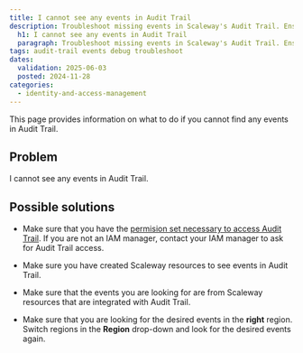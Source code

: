 ```yaml
---
title: I cannot see any events in Audit Trail
description: Troubleshoot missing events in Scaleway's Audit Trail. Ensure permissions, resource setup, and correct region to view your Audit Trail events.
  h1: I cannot see any events in Audit Trail
  paragraph: Troubleshoot missing events in Scaleway's Audit Trail. Ensure permissions, resource setup, and correct region to view your Audit Trail events.
tags: audit-trail events debug troubleshoot
dates:
  validation: 2025-06-03
  posted: 2024-11-28
categories:
  - identity-and-access-management
---
```


This page provides information on what to do if you cannot find any events in Audit Trail.


## Problem

I cannot see any events in Audit Trail.

## Possible solutions

- Make sure that you have the [permision set necessary to access Audit Trail](/audit-trail/how-to/configure-audit-trail-permissions). If you are not an IAM manager, contact your IAM manager to ask for Audit Trail access.

- Make sure you have created Scaleway resources to see events in Audit Trail.

- Make sure that the events you are looking for are from Scaleway resources that are integrated with Audit Trail.

- Make sure that you are looking for the desired events in the **right** region. Switch regions in the **Region** drop-down and look for the desired events again.